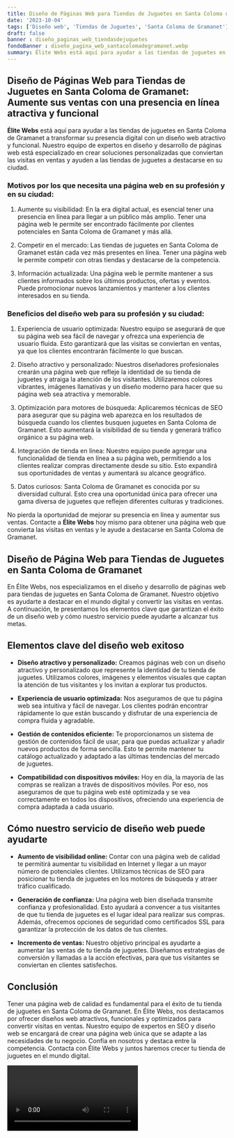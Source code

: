 ```yaml
---
title: Diseño de Páginas Web para Tiendas de Juguetes en Santa Coloma de Gramanet
date: '2023-10-04'
tags: ['Diseño web', 'Tiendas de Juguetes', 'Santa Coloma de Gramanet']
draft: false
banner : diseño_paginas_web_tiendasdejuguetes
fondoBanner : diseño_pagina_web_santacolomadegramanet.webp
summary: Élite Webs está aquí para ayudar a las tiendas de juguetes en Santa Coloma de Gramanet a transformar su presencia digital con un diseño web atractivo y funcional. Nuestro equipo de expertos en diseño y desarrollo de páginas web está especializado en crear soluciones personalizadas que conviertan las visitas en ventas y ayuden a las tiendas de juguetes a destacarse en su ciudad.
---
```


## Diseño de Páginas Web para Tiendas de Juguetes en Santa Coloma de Gramanet: Aumente sus ventas con una presencia en línea atractiva y funcional

**Élite Webs** está aquí para ayudar a las tiendas de juguetes en Santa Coloma de Gramanet a transformar su presencia digital con un diseño web atractivo y funcional. Nuestro equipo de expertos en diseño y desarrollo de páginas web está especializado en crear soluciones personalizadas que conviertan las visitas en ventas y ayuden a las tiendas de juguetes a destacarse en su ciudad.

### Motivos por los que necesita una página web en su profesión y en su ciudad:

1. Aumente su visibilidad: En la era digital actual, es esencial tener una presencia en línea para llegar a un público más amplio. Tener una página web le permite ser encontrado fácilmente por clientes potenciales en Santa Coloma de Gramanet y más allá.

2. Competir en el mercado: Las tiendas de juguetes en Santa Coloma de Gramanet están cada vez más presentes en línea. Tener una página web le permite competir con otras tiendas y destacarse de la competencia.

3. Información actualizada: Una página web le permite mantener a sus clientes informados sobre los últimos productos, ofertas y eventos. Puede promocionar nuevos lanzamientos y mantener a los clientes interesados en su tienda.

### Beneficios del diseño web para su profesión y su ciudad:

1. Experiencia de usuario optimizada: Nuestro equipo se asegurará de que su página web sea fácil de navegar y ofrezca una experiencia de usuario fluida. Esto garantizará que las visitas se conviertan en ventas, ya que los clientes encontrarán fácilmente lo que buscan.

2. Diseño atractivo y personalizado: Nuestros diseñadores profesionales crearán una página web que refleje la identidad de su tienda de juguetes y atraiga la atención de los visitantes. Utilizaremos colores vibrantes, imágenes llamativas y un diseño moderno para hacer que su página web sea atractiva y memorable.

3. Optimización para motores de búsqueda: Aplicaremos técnicas de SEO para asegurar que su página web aparezca en los resultados de búsqueda cuando los clientes busquen juguetes en Santa Coloma de Gramanet. Esto aumentará la visibilidad de su tienda y generará tráfico orgánico a su página web.

4. Integración de tienda en línea: Nuestro equipo puede agregar una funcionalidad de tienda en línea a su página web, permitiendo a los clientes realizar compras directamente desde su sitio. Esto expandirá sus oportunidades de ventas y aumentará su alcance geográfico.

5. Datos curiosos: Santa Coloma de Gramanet es conocida por su diversidad cultural. Esto crea una oportunidad única para ofrecer una gama diversa de juguetes que reflejen diferentes culturas y tradiciones.

No pierda la oportunidad de mejorar su presencia en línea y aumentar sus ventas. Contacte a **Élite Webs** hoy mismo para obtener una página web que convierta las visitas en ventas y le ayude a destacarse en Santa Coloma de Gramanet.

<GifSeo />

<Cta />

## Diseño de Página Web para Tiendas de Juguetes en Santa Coloma de Gramanet

En Élite Webs, nos especializamos en el diseño y desarrollo de páginas web para tiendas de juguetes en Santa Coloma de Gramanet. Nuestro objetivo es ayudarte a destacar en el mundo digital y convertir las visitas en ventas. A continuación, te presentamos los elementos clave que garantizan el éxito de un diseño web y cómo nuestro servicio puede ayudarte a alcanzar tus metas.

## Elementos clave del diseño web exitoso

- **Diseño atractivo y personalizado:** Creamos páginas web con un diseño atractivo y personalizado que represente la identidad de tu tienda de juguetes. Utilizamos colores, imágenes y elementos visuales que captan la atención de tus visitantes y los invitan a explorar tus productos.

- **Experiencia de usuario optimizada:** Nos aseguramos de que tu página web sea intuitiva y fácil de navegar. Los clientes podrán encontrar rápidamente lo que están buscando y disfrutar de una experiencia de compra fluida y agradable.

- **Gestión de contenidos eficiente:** Te proporcionamos un sistema de gestión de contenidos fácil de usar, para que puedas actualizar y añadir nuevos productos de forma sencilla. Esto te permite mantener tu catálogo actualizado y adaptado a las últimas tendencias del mercado de juguetes.

- **Compatibilidad con dispositivos móviles:** Hoy en día, la mayoría de las compras se realizan a través de dispositivos móviles. Por eso, nos aseguramos de que tu página web esté optimizada y se vea correctamente en todos los dispositivos, ofreciendo una experiencia de compra adaptada a cada usuario.

## Cómo nuestro servicio de diseño web puede ayudarte

- **Aumento de visibilidad online:** Contar con una página web de calidad te permitirá aumentar tu visibilidad en Internet y llegar a un mayor número de potenciales clientes. Utilizamos técnicas de SEO para posicionar tu tienda de juguetes en los motores de búsqueda y atraer tráfico cualificado.

- **Generación de confianza:** Una página web bien diseñada transmite confianza y profesionalidad. Esto ayudará a convencer a tus visitantes de que tu tienda de juguetes es el lugar ideal para realizar sus compras. Además, ofrecemos opciones de seguridad como certificados SSL para garantizar la protección de los datos de tus clientes.

- **Incremento de ventas:** Nuestro objetivo principal es ayudarte a aumentar las ventas de tu tienda de juguetes. Diseñamos estrategias de conversión y llamadas a la acción efectivas, para que tus visitantes se conviertan en clientes satisfechos.

## Conclusión

Tener una página web de calidad es fundamental para el éxito de tu tienda de juguetes en Santa Coloma de Gramanet. En Élite Webs, nos destacamos por ofrecer diseños web atractivos, funcionales y optimizados para convertir visitas en ventas. Nuestro equipo de expertos en SEO y diseño web se encargará de crear una página web única que se adapte a las necesidades de tu negocio. Confía en nosotros y destaca entre la competencia. Contacta con Élite Webs y juntos haremos crecer tu tienda de juguetes en el mundo digital.

<Video />

<CtaBot job='Tiendas de Juguetes' city='Santa Coloma de Gramanet'/>

<Gmaps query='Santa Coloma de Gramanet+españa+maps' />